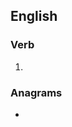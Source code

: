 {{also|coöpt|co-opt}}
==English==

===Verb===
{{en-verb}}

# {{alternative spelling of|en|co-opt}}

===Anagrams===
* {{anagrams|en|a=coopt|Copto-}}